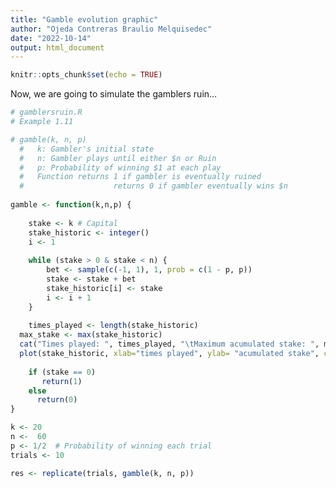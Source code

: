 ```yaml
---
title: "Gamble evolution graphic"
author: "Ojeda Contreras Braulio Melquisedec"
date: "2022-10-14"
output: html_document
---
```


```r
knitr::opts_chunk$set(echo = TRUE)
```

Now, we are going to simulate the gamblers ruin...

```r
# gamblersruin.R
# Example 1.11

# gamble(k, n, p)
  #   k: Gambler's initial state
  #   n: Gambler plays until either $n or Ruin
  #   p: Probability of winning $1 at each play
  #   Function returns 1 if gambler is eventually ruined
  #                    returns 0 if gambler eventually wins $n
  
gamble <- function(k,n,p) {
  
	stake <- k # Capital
	stake_historic <- integer()
	i <- 1
	
	while (stake > 0 & stake < n) {
		bet <- sample(c(-1, 1), 1, prob = c(1 - p, p))
		stake <- stake + bet
		stake_historic[i] <- stake
		i <- i + 1
	}
	
	times_played <- length(stake_historic)
  max_stake <- max(stake_historic)
  cat("Times played: ", times_played, "\tMaximum acumulated stake: ", max_stake)
  plot(stake_historic, xlab="times played", ylab= "acumulated stake", cex=1, type="l", xlim=c(0, times_played), ylim=c(0, max_stake), lty="solid", xaxp=c(0, times_played, 10), yaxp=c(0, max_stake, 10))
	
	if (stake == 0) 
	   return(1) 
	else 
	  return(0)
}   

k <- 20 
n <-  60  
p <- 1/2  # Probability of winning each trial
trials <- 10

res <- replicate(trials, gamble(k, n, p))

```
